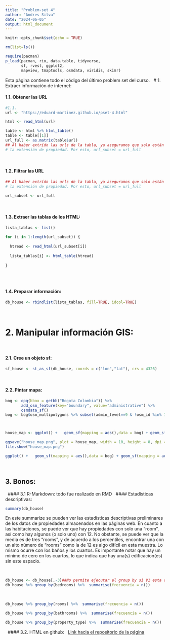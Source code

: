 ```yaml
---
title: "Problem-set 4"
author: "Andres Silva"
date: "2024-06-05"
output: html_document
---
```


```r

knitr::opts_chunk$set(echo = TRUE)

rm(list=ls())

require(pacman)
p_load(pacman, rio, data.table, tidyverse,
       sf, rvest, ggplot2,
       mapview, tmaptools, osmdata, viridis, skimr)

```



Esta página contiene todo el código del último problem set del curso.
&nbsp;
# 1. Extraer información de internet:
&nbsp;

#### 1.1. Obtener las URL
```r


#1.1.
url <- "https://eduard-martinez.github.io/pset-4.html"

html <- read_html(url)

table <- html %>% html_table()
table <- table[[1]] 
url_full <- as.matrix(table$url)
## Al haber extrído las urls de la tabla, ya aseguramos que solo están las que contienen
# la extensión de propiedad. Por esto, url_subset = url_full


```
&nbsp;

#### 1.2. Filtrar las URL
```r

## Al haber extrído las urls de la tabla, ya aseguramos que solo están las que contienen
# la extensión de propiedad. Por esto, url_subset = url_full

url_subset <- url_full

```
&nbsp;

#### 1.3. Extraer las tablas de los HTML:
```r

lista_tablas <- list()
  
for (i in 1:length(url_subset)) {
  
  htread <- read_html(url_subset[i])
  
  lista_tablas[i] <- html_table(htread)
  
}
  
```
&nbsp;

#### 1.4. Preparar información:
```r


db_house <- rbindlist(lista_tablas, fill=TRUE, idcol=TRUE)

```
&nbsp;

# 2. Manipular información GIS:
&nbsp;


#### 2.1. Cree un objeto sf:
```r

sf_house <- st_as_sf(db_house, coords = c("lon","lat"), crs = 4326)

```
&nbsp;

#### 2.2. Pintar mapa:
```r

bog <- opq(bbox = getbb("Bogota Colombia")) %>%
       add_osm_feature(key="boundary", value="administrative") %>% 
       osmdata_sf()
bog <- bog$osm_multipolygons %>% subset(admin_level==9 & !osm_id %in% 16011743:16011744)



house_map <- ggplot() +   geom_sf(mapping = aes(),data = bog) + geom_sf(mapping = aes(color = price), data = sf_house) + scale_color_viridis(option = "D")

ggsave("house_map.png", plot = house_map, width = 10, height = 8, dpi = 300)
file.show("house_map.png")

ggplot() +   geom_sf(mapping = aes(),data = bog) + geom_sf(mapping = aes(color = price), data = sf_house) + scale_color_viridis(option = "D") ##Esto lo puse al final solo para que se pueda visualizar en la página.

```
&nbsp;



## 3. Bonos:
&nbsp;
#### 3.1 R-Markdown: todo fue realizado en RMD
&nbsp;
#### Estadísticas descriptivas:


```r

summary(db_house)

```
<p>En este summarize se pueden ver las estadísticas descriptivas preliminares de los datos de propiedades almacenados en las páginas web. En cuanto a las habitaciones, se puede ver que hay propiedades con solo una "room", así como hay algunos (o solo uno) con 12. No obstante, se puede ver que la media es de tres "rooms", y de acuerdo a los percentiles, encontrar una con un alto número de "rooms" como la de 12 es algo difícil en esta muestra. Lo mismo ocurre con los baños y los cuartos. Es importante notar que hay un mínimo de cero en los cuartos, lo que indica que hay una(s) edificacion(es) sin este espacio. </p>

&nbsp;
```r
db_house <- db_house[,-3]##No permite ejecutar el group by si V1 esta duplicada. 
db_house %>% group_by(bedrooms) %>%  summarise(frecuencia = n())

```

&nbsp;
```r

db_house %>% group_by(rooms) %>%  summarise(frecuencia = n())

```


```r

db_house %>% group_by(bathrooms) %>%  summarise(frecuencia = n())

```
```r

db_house %>% group_by(property_type) %>%  summarise(frecuencia = n())

```


&nbsp;
#### 3.2. HTML en github:
&nbsp;
<A HREF="https://github.com/AndresSilva03/AndresSilva03.github.io"> Link hacia el repositorio de la página </A>

